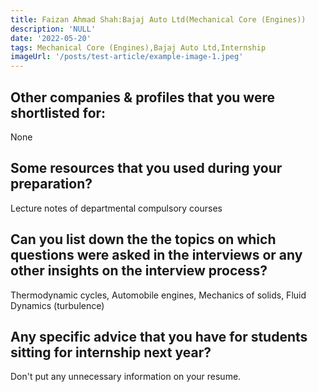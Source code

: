 ```yaml
---
title: Faizan Ahmad Shah:Bajaj Auto Ltd(Mechanical Core (Engines))
description: 'NULL' 
date: '2022-05-20'
tags: Mechanical Core (Engines),Bajaj Auto Ltd,Internship
imageUrl: '/posts/test-article/example-image-1.jpeg'
---
```


## Other companies & profiles that you were shortlisted for:
None

## Some resources that you used during your preparation?
Lecture notes of departmental compulsory courses

## Can you list down the the topics on which questions were asked in the interviews or any other insights on the interview process?
Thermodynamic cycles, Automobile engines, Mechanics of solids, Fluid Dynamics (turbulence)
## Any specific advice that you have for students sitting for internship next year?
Don't put any unnecessary information on your resume. 

